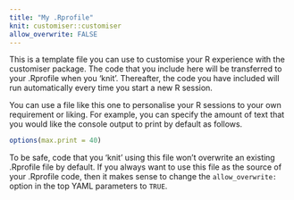 ```yaml
---
title: "My .Rprofile"
knit: customiser::customiser
allow_overwrite: FALSE
---
```


This is a template file you can use to customise your R experience with 
the customiser package. The code that you include here will be transferred to
your .Rprofile when you 'knit'. Thereafter, the code you have included
will run automatically every time you start a new R session.

You can use a file like this one to personalise your R sessions to your own 
requirement or liking. For example, you can specify the amount of text that 
you would like the console output to print by default as follows.

```r
options(max.print = 40)
```

To be safe, code that you 'knit' using this file won't overwrite an existing 
.Rprofile file by default. If you always want to use this file as the source of
your .Rprofile code, then it makes sense to change the `allow_overwrite:` option
in the top YAML parameters to `TRUE`.
